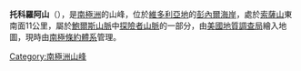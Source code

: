 {{coord|71|13|S|162|50|E|display=title}}

'''托科羅阿山'''（{{lang-en|Mount Tokoroa}}），是[[南極洲|南極洲]]的山峰，位於[[維多利亞地|維多利亞地]]的[[彭內爾海岸|彭內爾海岸]]，處於[[索薩山|索薩山]]東南面11公里，屬於[[鮑爾斯山脈|鮑爾斯山脈]]中[[探險者山脈|探險者山脈]]的一部分，由[[美國地質調查局|美國地質調查局]]繪入地圖，現時由[[南極條約體系|南極條約體系]]管理。

{{Antarctica-geo-stub}}
[[Category:南極洲山峰|Category:南極洲山峰]]